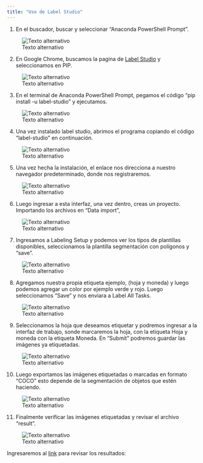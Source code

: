 ```yaml
---
title: "Uso de Label Studio"
---
```


1.	En el buscador, buscar y seleccionar “Anaconda PowerShell Prompt”.

![Texto alternativo](img/ls-1.png)
 
2.	En Google Chrome, buscamos la pagina de [Label Studio](https://labelstud.io/) y seleccionamos en PIP. 

![Texto alternativo](img/ls-2.png)

3.	En el terminal de Anaconda PowerShell Prompt, pegamos el código “pip install -u label-studio” y ejecutamos. 

![Texto alternativo](img/ls-3.png)
 
4.	Una vez instalado label studio, abrimos el programa copiando el código “label-studio” en continuación.

![Texto alternativo](img/ls-4.png)
 
5.	Una vez hecha la instalación, el enlace nos direcciona a nuestro navegador predeterminado, donde nos registraremos. 

![Texto alternativo](img/ls-5.png)

6.	Luego ingresar a esta interfaz, una vez dentro, creas un proyecto. Importando los archivos en “Data import”, 
 
![Texto alternativo](img/ls-6.png)

7.	Ingresamos a Labeling Setup y podemos ver los tipos de plantillas disponibles, seleccionamos la plantilla segmentación con polígonos y “save”.


![Texto alternativo](img/ls-7.png)

8.	Agregamos nuestra propia etiqueta ejemplo, (hoja y moneda) y luego podemos agregar un color por ejemplo verde y rojo. Luego seleccionamos “Save” y nos enviara a Label All Tasks.  

![Texto alternativo](img/ls-9.png)

9.	Seleccionamos la hoja que deseamos etiquetar y podremos ingresar a la interfaz de trabajo, sonde marcaremos la hoja, con la etiqueta Hoja y moneda con la etiqueta Moneda. En “Submit” podremos guardar las imágenes ya etiquetadas.

![Texto alternativo](img/ls-8.png)

10.	Luego exportamos las imágenes etiquetadas o marcadas en formato “COCO” esto depende de la segmentación de objetos que estén haciendo. 

![Texto alternativo](img/ls-10.png)

11.	Finalmente verificar las imágenes etiquetadas y revisar el archivo “result”. 

![Texto alternativo](img/ls-11.png)

Ingresaremos al [link](https://drive.google.com/drive/folders/1glKrKO2-7a8DclYMbZN_Uq3aJtLOTuqP) para revisar los resultados:

 
 

